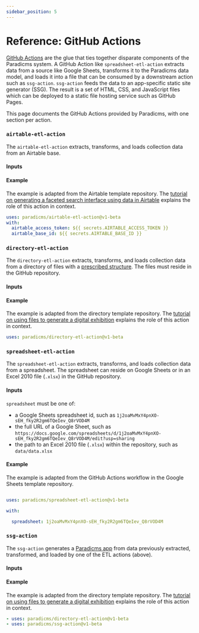 ```yaml
---
sidebar_position: 5
---
```




# Reference: GitHub Actions

[GitHub Actions](https://github.com/features/actions) are the glue that ties together disparate components of the Paradicms system. A GitHub Action like `spreadsheet-etl-action` extracts data from a source like Google Sheets, transforms it to the Paradicms data model, and loads it into a file that can be consumed by a downstream action such as `ssg-action`. `ssg-action` feeds the data to an app-specific static site generator (SSG). The result is a set of HTML, CSS, and JavaScript files which can be deployed to a static file hosting service such as GitHub Pages.

This page documents the GitHub Actions provided by Paradicms, with one section per action.


### `airtable-etl-action`

The `airtable-etl-action` extracts, transforms, and loads collection data from an Airtable base.

#### Inputs

<AirtableEtlActionInputsTable/>

#### Example

The example is adapted from the <AirtableGitHubTemplateRepositoryLink rawPath="/.github/workflows/build.yml">Airtable template repository</AirtableGitHubTemplateRepositoryLink>.
The [tutorial on generating a faceted search interface using data in Airtable](/docs/tutorials/airtable-ssg) explains the role of this action in context.

```yaml
uses: paradicms/airtable-etl-action@v1-beta
with:
  airtable_access_token: ${{ secrets.AIRTABLE_ACCESS_TOKEN }}
  airtable_base_id: ${{ secrets.AIRTABLE_BASE_ID }}
```


### `directory-etl-action`

The `directory-etl-action` extracts, transforms, and loads collection data from a directory of files with a [prescribed structure](/docs/reference/directory-format). The files must reside in the GitHub repository.

#### Inputs

<DirectoryEtlActionInputsTable/>

#### Example

The example is adapted from the <DirectoryGitHubTemplateRepositoryLink rawPath="/.github/workflows/build.yml">directory template repository</DirectoryGitHubTemplateRepositoryLink>.
The [tutorial on using files to generate a digital exhibition](/docs/tutorials/directory-ssg) explains the role of this action in context.

```yaml
uses: paradicms/directory-etl-action@v1-beta
```


### `spreadsheet-etl-action`

The `spreadsheet-etl-action` extracts, transforms, and loads collection data from a spreadsheet. The spreadsheet can reside on Google Sheets or in an Excel 2010 file (`.xlsx`) in the GitHub repository.

#### Inputs

<SpreadsheetEtlActionInputsTable/>

`spreadsheet` must be one of:

  * a Google Sheets spreadsheet id, such as `1j2oaMvMxY4pnXO-sEH_fky2R2gm6TQeIev_Q8rVOD4M`
  * the full URL of a Google Sheet, such as `https://docs.google.com/spreadsheets/d/1j2oaMvMxY4pnXO-sEH_fky2R2gm6TQeIev_Q8rVOD4M/edit?usp=sharing`
  * the path to an Excel 2010 file (`.xlsx`) within the repository, such as `data/data.xlsx`

#### Example


The example is adapted from the <GoogleSheetsGitHubTemplateRepositoryLink rawPath="/.github/workflows/build.yml">GitHub Actions workflow in the Google Sheets template repository</GoogleSheetsGitHubTemplateRepositoryLink>.

[//]: # (The [tutorial on using Google Sheets to generate a faceted search interface]&#40;/docs/tutorials/spreadsheet-ssg&#41; explains the role of this action in context.)


```yaml

uses: paradicms/spreadsheet-etl-action@v1-beta

with:

  spreadsheet: 1j2oaMvMxY4pnXO-sEH_fky2R2gm6TQeIev_Q8rVOD4M

```


### `ssg-action`

The `ssg-action` generates a [Paradicms app](/docs/reference/apps) from data previously extracted, transformed, and loaded by one of the ETL actions (above).

#### Inputs

<SsgActionInputsTable/>

#### Example

The example is adapted from the <DirectoryGitHubTemplateRepositoryLink rawPath="/.github/workflows/build.yml">directory template repository</DirectoryGitHubTemplateRepositoryLink>.
The [tutorial on using files to generate a digital exhibition](/docs/tutorials/directory-ssg) explains the role of this action in context.

```yaml
- uses: paradicms/directory-etl-action@v1-beta
- uses: paradicms/ssg-action@v1-beta
```
